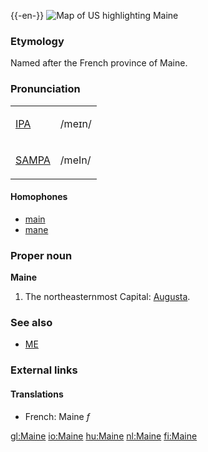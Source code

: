 {{wikipedia}}
{{-en-}}
[[Image:Map of USA highlighting Maine.png|thumb|right|Map of US highlighting Maine]]
===Etymology===
Named after the French province of Maine.

===Pronunciation===
{| border=1 cellpadding=5
| [[w:IPA|IPA]] || /meɪn/
|-
| [[w:SAMPA|SAMPA]] || /meIn/
|}

====Homophones====
*[[main]]
*[[mane]]

===Proper noun===
'''Maine'''
#The northeasternmost {{USstate}}  Capital: [[Augusta]].
===See also===
*[[ME]]
===External links===
{{pedialite}}

====Translations====
*French: Maine ''f''

[[gl:Maine]]
[[io:Maine]]
[[hu:Maine]]
[[nl:Maine]]
[[fi:Maine]]